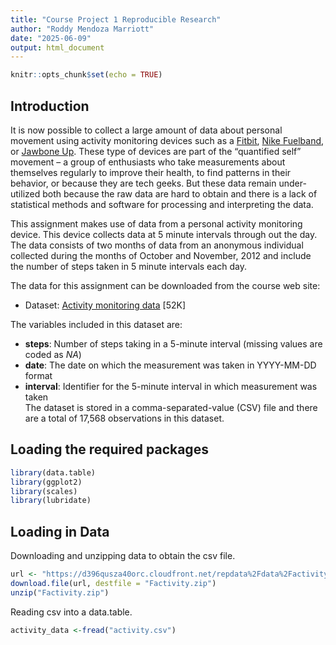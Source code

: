 ```yaml
---
title: "Course Project 1 Reproducible Research"
author: "Roddy Mendoza Marriott"
date: "2025-06-09"
output: html_document
---
```

```r
knitr::opts_chunk$set(echo = TRUE)
```


## Introduction

It is now possible to collect a large amount of data about personal movement using activity monitoring devices such as a [Fitbit](https://www.fitbit.com/home), [Nike Fuelband](https://www.nike.com/us/en_us/c/nikeplus-fuelband), or [Jawbone Up](https://jawbone.com/up). These type of devices are part of the “quantified self” movement – a group of enthusiasts who take measurements about themselves regularly to improve their health, to find patterns in their behavior, or because they are tech geeks. But these data remain under-utilized both because the raw data are hard to obtain and there is a lack of statistical methods and software for processing and interpreting the data.

This assignment makes use of data from a personal activity monitoring device. This device collects data at 5 minute intervals through out the day. The data consists of two months of data from an anonymous individual collected during the months of October and November, 2012 and include the number of steps taken in 5 minute intervals each day.

The data for this assignment can be downloaded from the course web site:

* Dataset: [Activity monitoring data](https://d396qusza40orc.cloudfront.net/repdata%2Fdata%2Factivity.zip) [52K]

The variables included in this dataset are:

- **steps**: Number of steps taking in a 5-minute interval (missing values are coded as *NA*) </br>
- **date**: The date on which the measurement was taken in YYYY-MM-DD format </br>
- **interval**: Identifier for the 5-minute interval in which measurement was taken </br>
The dataset is stored in a comma-separated-value (CSV) file and there are a total of 17,568 observations in this dataset.



## Loading the required packages

```r
library(data.table)
library(ggplot2)
library(scales)
library(lubridate)
```


## Loading in Data

Downloading and unzipping data to obtain the csv file.
```r
url <- "https://d396qusza40orc.cloudfront.net/repdata%2Fdata%2Factivity.zip"
download.file(url, destfile = "Factivity.zip")
unzip("Factivity.zip")
```

Reading csv into a data.table.
```r
activity_data <-fread("activity.csv")
```




